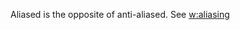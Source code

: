 {{wikify}}
{{rfc|needs an actual definition}}
Aliased is the opposite of anti-aliased. See [[w:aliasing]]